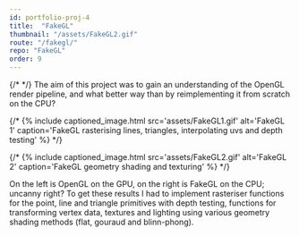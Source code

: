 ```yaml
---
id: portfolio-proj-4
title:  "FakeGL"
thumbnail: "/assets/FakeGL2.gif"
route: "/fakegl/"
repo: "FakeGL"
order: 9
---
```

{/* <!-- main content --> */}
The aim of this project was to gain an understanding of the OpenGL render pipeline, and what better way than by reimplementing it from scratch on the CPU?

{/* {% include captioned_image.html src='assets/FakeGL1.gif' alt='FakeGL 1' caption='FakeGL rasterising lines, triangles, interpolating uvs and depth testing' %} */}

{/* {% include captioned_image.html src='assets/FakeGL2.gif' alt='FakeGL 2' caption='FakeGL geometry shading and texturing' %} */}

On the left is OpenGL on the GPU, on the right is FakeGL on the CPU; uncanny right? To get these results I had to implement rasteriser functions for the point, line and triangle primitives with depth testing, functions for transforming vertex data, textures and lighting using various geometry shading methods (flat, gouraud and blinn-phong). 



